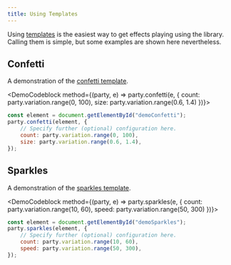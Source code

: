 ```yaml
---
title: Using Templates
---
```



Using [templates](/docs/ref/templates) is the easiest way to get effects playing using the library. Calling them is simple, but some examples are shown here nevertheless.

## Confetti

A demonstration of the [confetti template](/docs/ref/templates#confetti).

<DemoCodeblock method={(party, e) => party.confetti(e, {
    count: party.variation.range(0, 100),
    size: party.variation.range(0.6, 1.4)
})}>

```js
const element = document.getElementById("demoConfetti");
party.confetti(element, {
    // Specify further (optional) configuration here.
    count: party.variation.range(0, 100),
    size: party.variation.range(0.6, 1.4),
});
```

</DemoCodeblock>

## Sparkles

A demonstration of the [sparkles template](/docs/ref/templates#sparkles).

<DemoCodeblock method={(party, e) => party.sparkles(e, {
    count: party.variation.range(10, 60),
    speed: party.variation.range(50, 300)
})}>

```js
const element = document.getElementById("demoSparkles");
party.sparkles(element, {
    // Specify further (optional) configuration here.
    count: party.variation.range(10, 60),
    speed: party.variation.range(50, 300),
});
```

</DemoCodeblock>
